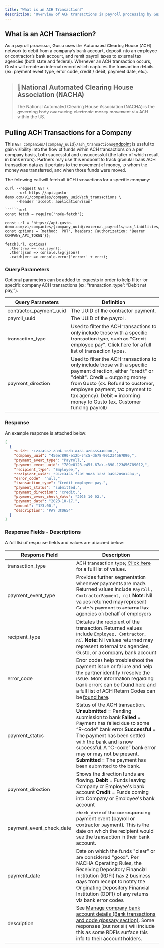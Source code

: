 ```yaml
---
title: "What is an ACH Transaction?"
description: "Overview of ACH transactions in payroll processing by Gusto"
---
```

## What is an ACH Transaction?

As a payroll processor, Gusto uses the Automated Clearing House (ACH) network to debit from a company’s bank account, deposit into an employee or contractor’s bank account, and remit payroll taxes to external tax agencies (both state and federal). Whenever an ACH transaction occurs, Gusto will create an internal record which captures the transaction details (ex: payment event type, error code, credit / debit, payment date, etc.).

> ## 📘National Automated Clearing House Association (NACHA)
> 
> The National Automated Clearing House Association (NACHA) is the governing body overseeing electronic money movement via ACH within the US.

## Pulling ACH Transactions for a Company

This `GET companies/{company_uuid}/ach_transactions`[endpoint](/embedded-payroll/reference/get-ach-transactions)
is useful to gain visibility into the flow of funds within ACH transactions on a per company basis, both successful and unsuccessful (the latter of which result in bank errors). Partners may use this endpoint to track granular bank ACH transaction data as it pertains to the movement of money, to whom the money was transferred, and when those funds were moved.

The following call will fetch all ACH transactions for a specific company:

```curl
curl --request GET \
     --url https://api.gusto-demo.com/v1/companies/company_uuid/ach_transactions \
     --header 'accept: application/json'

``````curl
const fetch = require('node-fetch');

const url = 'https://api.gusto-demo.com/v1/companies/{company_uuid}/external_payrolls/tax_liabilities/finish';
const options = {method: 'PUT', headers: {authorization: 'Bearer COMPANY_API_TOKEN'}};

fetch(url, options)
  .then(res => res.json())
  .then(json => console.log(json))
  .catch(err => console.error('error:' + err));

```

### Query Parameters

Optional parameters can be added to requests in order to help filter for specific company ACH transactions (ex: “transaction\_type”: “Debit net pay,”).

| Query Parameters | Definition |
| --- | --- |
| contractor\_payment\_uuid | The UUID of the contractor payment. |
| payroll\_uuid | The UUID of the payroll. |
| transaction\_type | Used to filter the ACH transactions to only include those with a specific transaction type, such as "Credit employee pay". [Click here](/embedded-payroll/docs/ach-codes-and-transaction-types) for a full list of transaction types. |
| payment\_direction | Used to filter the ACH transactions to only include those with a specific payment direction, either "credit" or "debit". Credit = outgoing money from Gusto (ex. Refund to customer, employee payment, tax payment to tax agency). Debit = incoming money to Gusto (ex. Customer funding payroll) |

### Response

An example response is attached below:

```json
[
  {
    "uuid": "123e4567-e89b-12d3-a456-426655440000,",
    "company_uuid": "456e7890-e12b-34c5-d678-901234567890,",
    "payment_event_type": "Payroll,",
    "payment_event_uuid": "789e0123-e45f-67ab-c890-123456789012,",
    "recipient_type": "Employee,",
    "recipient_uuid": "012e3456-f78d-90ab-12cd-345678901234,",
    "error_code": "null,",
    "transaction_type": "Credit employee pay,",
    "payment_status": "submitted,",
    "payment_direction": "credit,",
    "payment_event_check_date": "2023-10-02,",
    "payment_date": "2023-10-17,",
    "amount": "123.00,",
    "description": "PAY 380654"
  }
]
```

### Response Fields - Descriptions

A full list of response fields and values are attached below:

| Response Field | Description |
| --- | --- |
| transaction\_type | ACH transaction type; [Click here](/embedded-payroll/docs/ach-codes-and-transaction-types) for a full list of values. |
| payment\_event\_type | Provides further segmentation whenever payments are made. Returned values include `Payroll, ContractorPayment, nil`  **Note:** Nil values returned may represent Gusto's payment to external tax agencies on behalf of employers |
| recipient\_type | Dictates the recipient of the transaction. Returned values include `Employee, Contractor, nil`  **Note:** Nil values returned may represent external tax agencies, Gusto, or a company bank account |
| error\_code | Error codes help troubleshoot the payment issue or failure and help the partner identify / resolve the issue. More information regarding bank errors can be [found here](/embedded-payroll/docs/bank-errors) and a full list of ACH Return Codes can be [found here](/embedded-payroll/docs/ach-codes-and-transaction-types). |
| payment\_status | Status of the ACH transaction.  **Unsubmitted** = Pending submission to bank  **Failed** = Payment has failed due to some “R-code” bank error  **Successful** \= The payment has been settled with the bank and is now successful. A “C-code” bank error may or may not be present.  **Submitted** = The payment has been submitted to the bank. |
| payment\_direction | Shows the direction funds are flowing.  **Debit** \= Funds leaving Company or Employee's bank account  **Credit** \= Funds coming into Company or Employee's bank account |
| payment\_event\_check\_date | `check_date` of the corresponding payment event (payroll or contractor payment). This is the date on which the recipient would see the transaction in their bank account. |
| payment\_date | Date on which the funds "clear" or are considered "good". Per NACHA Operating Rules, the Receiving Depository Financial Institution (RDFI) has 2 business days from receipt to notify the Originating Depository Financial Institution (ODFI) of any returns via bank error codes. |
| description | See [Manage company bank account details (Bank transactions and code glossary section)](https://support.gusto.com/article/106622315100000/Manage-company-bank-account-details). Some responses (but not all) will include this as some RDFIs surface this info to their account holders. |

